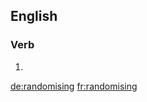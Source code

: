 ==English==

===Verb===
{{head|en}}

# {{present participle of|randomise|lang=en}}

[[de:randomising]]
[[fr:randomising]]